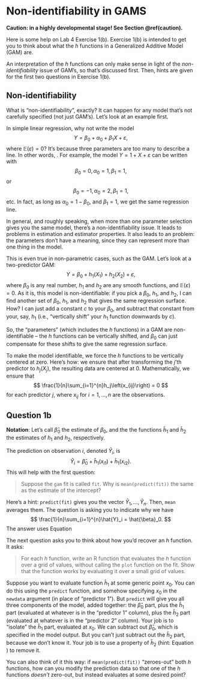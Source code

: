 # Non-identifiability in GAMS

**Caution: in a highly developmental stage! See Section  \@ref(caution).**

Here is some help on Lab 4 Exercise 1(b). Exercise 1(b) is intended to get you to think about what the $h$ functions in a Generalized Additive Model (GAM) are.

An interpretation of the $h$ functions can only make sense in light of the *non-identifiability* issue of GAM's, so that's discussed first. Then, hints are given for the first two questions in Exercise 1(b). 

## Non-identifiability

What is "non-identifiability", exactly? It can happen for any model that's not carefully specified (not just GAM's). Let's look at an example first.

In simple linear regression, why not write the model
$$ Y = \beta_0 + \alpha_0 + \beta_1 X + \varepsilon, $$
where $\mathbb{E}(\varepsilon)=0$? It's because three parameters are too many to describe a line. In other words, \textbf{more than one parameter selection can give you the same regression line}. For example, the model $Y=1+X+\varepsilon$ can be written with
$$ \beta_0 = 0, \alpha_0 = 1, \beta_1 = 1, $$
or
$$ \beta_0 = -1, \alpha_0 = 2, \beta_1 = 1, $$
etc. In fact, as long as $\alpha_0 = 1 - \beta_0$, and $\beta_1=1$, we get the same regression line. 

In general, and roughly speaking, when more than one parameter selection gives you the same model, there's a non-identifiability issue. It leads to problems in estimation and estimator properties. It also leads to an \emph{interpretation} problem: the parameters don't have a meaning, since they can represent more than one thing in the model.

This is even true in non-parametric cases, such as the GAM. Let's look at a two-predictor GAM:
$$ Y = \beta_0 + h_1\left(X_1\right) + h_2\left(X_2\right) + \varepsilon, $$
where $\beta_0$ is any real number, $h_1$ and $h_2$ are any smooth functions, and $\mathbb{E}(\varepsilon)=0$. As it is, this model is non-identifiable: if you pick a $\beta_0$, $h_1$, and $h_2$, I can find another set of $\beta_0$, $h_1$, and $h_2$ that gives the same regression surface. How? I can just add a constant $c$ to your $\beta_0$, and subtract that constant from your, say, $h_1$ (i.e., "vertically shift" your $h_1$ function downwards by $c$). 

So, the "parameters" (which includes the $h$ functions) in a GAM are non-identifiable -- the $h$ functions can be vertically shifted, and $\beta_0$ can just compensate for these shifts to give the same regression surface.

To make the model identifiable, we force the $h$ functions to be vertically centered at zero. Here's how: we ensure that after transforming the $j$'th predictor to $h_j\left(X_j\right)$, the resulting data are centered at 0. Mathematically, we ensure that
$$ \frac{1}{n}\sum_{i=1}^{n}h_j\left(x_{ij}\right) = 0 $$
for each predictor $j$, where $x_{ij}$ for $i=1,\ldots,n$ are the observations. 

## Question 1b

__Notation__: Let's call $\hat{\beta}_0$ the estimate of $\beta_0$, and the the functions $\hat{h}_1$ and $\hat{h}_2$ the estimates of $h_1$ and $h_2$, respectively.

The prediction on observation $i$, denoted $\hat{Y}_i$, is
$$ \hat{Y}_i = \hat{\beta}_0 + \hat{h}_1\left(x_{i1}\right) + \hat{h}_1\left(x_{i2}\right). $$
This will help with the first question:

> Suppose the `gam` fit is called `fit`. Why is `mean(predict(fit))` the same as the estimate of the intercept?


Here's a hint: `predict(fit)` gives you the vector $\hat{Y}_1, \ldots, \hat{Y}_n$. Then, `mean` averages them. The question is asking you to indicate why we have
$$ \frac{1}{n}\sum_{i=1}^{n}\hat{Y}_i = \hat{\beta}_0. $$
The answer uses Equation

The next question asks you to think about how you'd recover an $h$ function. It asks:

> For each $h$ function, write an R function that evaluates the $h$ function over a grid of values, without calling the `plot` function on the fit. Show that the function works by evaluating it over a small grid of values.

Suppose you want to evaluate function $\hat{h}_1$ at some generic point $x_0$. You can do this using the `predict` function, and somehow specifying $x_0$ in the `newdata` argument (in place of "predictor 1"). But `predict` will give you all three components of the model, added together: the $\hat{\beta}_0$ part, plus the $\hat{h}_1$ part (evaluated at whatever is in the "predictor 1" column), plus the $\hat{h}_2$ part (evaluated at whatever is in the "predictor 2" column). Your job is to "isolate" the $\hat{h}_1$ part, evaluated at $x_0$. We can subtract out $\hat{\beta}_0$, which is specified in the model output. But you can't just subtract out the $\hat{h}_2$ part, because we don't know it. Your job is to use a property of $\hat{h}_2$ (hint: Equation ) to remove it. 

You can also think of it this way: if `mean(predict(fit))` "zeroes-out" both $h$ functions, how can you modify the prediction data so that one of the $h$ functions *doesn't* zero-out, but instead evaluates at some desired point?
